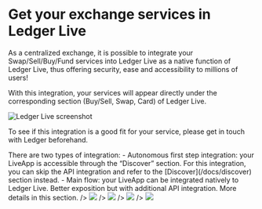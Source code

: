 

# Get your exchange services in Ledger Live

As a centralized exchange, it is possible to integrate your Swap/Sell/Buy/Fund services into Ledger Live as a native function of Ledger Live, thus offering security, ease and accessibility to millions of users!

With this integration, your services will appear directly under the corresponding section (Buy/Sell, Swap, Card) of Ledger Live. 

<img
      alt="Ledger Live screenshot"
      src="/exchange/screen-ledger-live-native-integration.png"
/>

To see if this integration is a good fit for your service, please get in touch with Ledger beforehand.

<Callout type="info" emoji="ℹ️">
  There are two types of integration:
  - Autonomous first step integration: your LiveApp is accessible through the “Discover” section. For this integration, you can skip the API integration and refer to the [Discover](/docs/discover) section instead.  
  - Main flow: your LiveApp can be integrated natively to Ledger Live. Better exposition but with additional API integration. More details in this section.
</Callout>


<Cards num={3}>
  <Cards.Card 
    image
    arrow
    title="Swap Integration" 
    href="/docs/exchange/swap">
    /> 
    <Image src={"/blockchain-cover.jpg"} />
  </Cards.Card>
  <Cards.Card 
    image
    arrow
    title="Sell Integration" 
    href="/docs/exchange/sell">
    /> 
    <Image src={"/blockchain-cover.jpg"} />
  </Cards.Card>
  <Cards.Card 
    image
    arrow
    title="Buy Integration" 
    href="/docs/exchange/buy">
    /> 
    <Image src={"/blockchain-cover.jpg"} />
  </Cards.Card>
  <Cards.Card 
    image
    arrow
    title="Card Integration" 
    href="/docs/exchange/card">
    /> 
    <Image src={"/blockchain-cover.jpg"} />
  </Cards.Card>
</Cards>